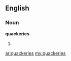 ==English==

===Noun===
'''quackeries'''

# {{plural of|[[quackery]]}}

[[ar:quackeries]]
[[my:quackeries]]